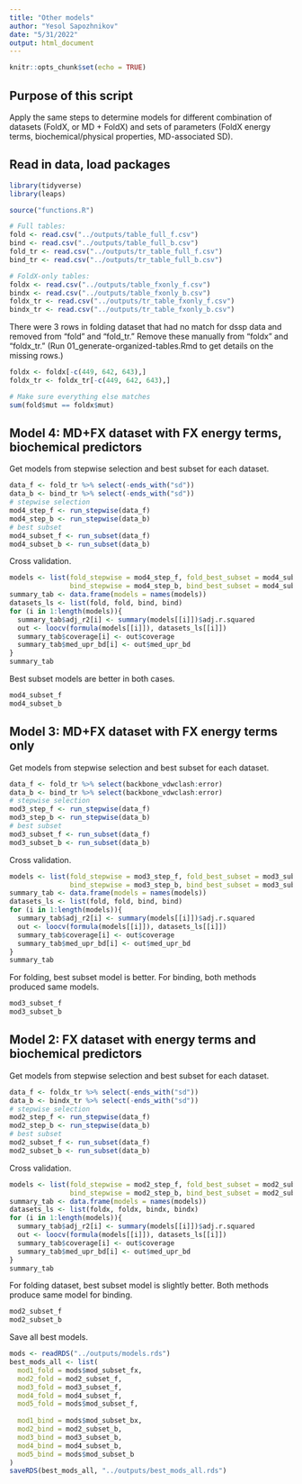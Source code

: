 ```yaml
---
title: "Other models"
author: "Yesol Sapozhnikov"
date: "5/31/2022"
output: html_document
---
```


```r
knitr::opts_chunk$set(echo = TRUE)
```

## Purpose of this script

Apply the same steps to determine models for different combination of datasets (FoldX, or MD + FoldX) and sets of parameters (FoldX energy terms, biochemical/physical properties, MD-associated SD).



## Read in data, load packages

```r
library(tidyverse)
library(leaps)

source("functions.R")
```

```r
# Full tables:
fold <- read.csv("../outputs/table_full_f.csv")
bind <- read.csv("../outputs/table_full_b.csv")
fold_tr <- read.csv("../outputs/tr_table_full_f.csv")
bind_tr <- read.csv("../outputs/tr_table_full_b.csv")

# FoldX-only tables:
foldx <- read.csv("../outputs/table_fxonly_f.csv")
bindx <- read.csv("../outputs/table_fxonly_b.csv")
foldx_tr <- read.csv("../outputs/tr_table_fxonly_f.csv")
bindx_tr <- read.csv("../outputs/tr_table_fxonly_b.csv")
```

There were 3 rows in folding dataset that had no match for dssp data and removed from "fold" and "fold_tr." Remove these manually from "foldx" and "foldx_tr." (Run 01_generate-organized-tables.Rmd to get details on the missing rows.)
```r
foldx <- foldx[-c(449, 642, 643),]
foldx_tr <- foldx_tr[-c(449, 642, 643),]

# Make sure everything else matches
sum(fold$mut == foldx$mut)
```



## Model 4: MD+FX dataset with FX energy terms, biochemical predictors

Get models from stepwise selection and best subset for each dataset.
```r
data_f <- fold_tr %>% select(-ends_with("sd"))
data_b <- bind_tr %>% select(-ends_with("sd"))
# stepwise selection
mod4_step_f <- run_stepwise(data_f)
mod4_step_b <- run_stepwise(data_b)
# best subset
mod4_subset_f <- run_subset(data_f)
mod4_subset_b <- run_subset(data_b)
```

Cross validation.
```r
models <- list(fold_stepwise = mod4_step_f, fold_best_subset = mod4_subset_f,
               bind_stepwise = mod4_step_b, bind_best_subset = mod4_subset_b)
summary_tab <- data.frame(models = names(models))
datasets_ls <- list(fold, fold, bind, bind)
for (i in 1:length(models)){
  summary_tab$adj_r2[i] <- summary(models[[i]])$adj.r.squared
  out <- loocv(formula(models[[i]]), datasets_ls[[i]])
  summary_tab$coverage[i] <- out$coverage
  summary_tab$med_upr_bd[i] <- out$med_upr_bd
}
summary_tab
```
Best subset models are better in both cases.

```r
mod4_subset_f
mod4_subset_b
```




## Model 3: MD+FX dataset with FX energy terms only

Get models from stepwise selection and best subset for each dataset.
```r
data_f <- fold_tr %>% select(backbone_vdwclash:error)
data_b <- bind_tr %>% select(backbone_vdwclash:error)
# stepwise selection
mod3_step_f <- run_stepwise(data_f)
mod3_step_b <- run_stepwise(data_b)
# best subset
mod3_subset_f <- run_subset(data_f)
mod3_subset_b <- run_subset(data_b)
```

Cross validation.
```r
models <- list(fold_stepwise = mod3_step_f, fold_best_subset = mod3_subset_f,
               bind_stepwise = mod3_step_b, bind_best_subset = mod3_subset_b)
summary_tab <- data.frame(models = names(models))
datasets_ls <- list(fold, fold, bind, bind)
for (i in 1:length(models)){
  summary_tab$adj_r2[i] <- summary(models[[i]])$adj.r.squared
  out <- loocv(formula(models[[i]]), datasets_ls[[i]])
  summary_tab$coverage[i] <- out$coverage
  summary_tab$med_upr_bd[i] <- out$med_upr_bd
}
summary_tab

```
For folding, best subset model is better. For binding, both methods produced same models.
```r
mod3_subset_f
mod3_subset_b
```


## Model 2: FX dataset with energy terms and biochemical predictors

Get models from stepwise selection and best subset for each dataset.
```r
data_f <- foldx_tr %>% select(-ends_with("sd"))
data_b <- bindx_tr %>% select(-ends_with("sd"))
# stepwise selection
mod2_step_f <- run_stepwise(data_f)
mod2_step_b <- run_stepwise(data_b)
# best subset
mod2_subset_f <- run_subset(data_f)
mod2_subset_b <- run_subset(data_b)
```

Cross validation.
```r
models <- list(fold_stepwise = mod2_step_f, fold_best_subset = mod2_subset_f,
               bind_stepwise = mod2_step_b, bind_best_subset = mod2_subset_b)
summary_tab <- data.frame(models = names(models))
datasets_ls <- list(foldx, foldx, bindx, bindx)
for (i in 1:length(models)){
  summary_tab$adj_r2[i] <- summary(models[[i]])$adj.r.squared
  out <- loocv(formula(models[[i]]), datasets_ls[[i]])
  summary_tab$coverage[i] <- out$coverage
  summary_tab$med_upr_bd[i] <- out$med_upr_bd
}
summary_tab
```
For folding dataset, best subset model is slightly better. Both methods produce same model for binding. 

```r
mod2_subset_f
mod2_subset_b
```



Save all best models.
```r
mods <- readRDS("../outputs/models.rds")
best_mods_all <- list(
  mod1_fold = mods$mod_subset_fx, 
  mod2_fold = mod2_subset_f, 
  mod3_fold = mod3_subset_f, 
  mod4_fold = mod4_subset_f, 
  mod5_fold = mods$mod_subset_f, 
  
  mod1_bind = mods$mod_subset_bx,
  mod2_bind = mod2_subset_b,
  mod3_bind = mod3_subset_b,
  mod4_bind = mod4_subset_b,
  mod5_bind = mods$mod_subset_b
)
saveRDS(best_mods_all, "../outputs/best_mods_all.rds")
```





